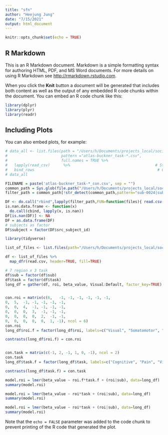 ```yaml
---
title: "sfn"
author: "Heejung Jung"
date: "7/15/2021"
output: html_document
---
```


```r
knitr::opts_chunk$set(echo = TRUE)
```

## R Markdown

This is an R Markdown document. Markdown is a simple formatting syntax for authoring HTML, PDF, and MS Word documents. For more details on using R Markdown see <http://rmarkdown.rstudio.com>.

When you click the **Knit** button a document will be generated that includes both content as well as the output of any embedded R code chunks within the document. You can embed an R code chunk like this:

```r
library(dplyr)
library(plyr)
library(readr)
```

## Including Plots

You can also embed plots, for example:

```r
# data_all <- list.files(path = "/Users/h/Documents/projects_local/social_influence_analysis/analysis/fmri/roi_extraction", 
#                        pattern ="atlas-buckner_task-*.csv", 
#                        full.names = TRUE %>% 
#   lapply(read_csv)      %>%                                      # Store all files in list
#   bind_rows                                                       # Combine data sets into one data set 
# data_all     
```

```r
FILENAME = paste('atlas-buckner_task-*_con.csv', sep = "")
common_path = Sys.glob(file.path("/Users/h/Documents/projects_local/social_influence_analysis/analysis/fmri",'roi_extraction'))
filter_path = common_path[!str_detect(common_path,pattern="sub-0024|sub-0001")]

DF <- do.call("rbind",lapply(filter_path,FUN=function(files){ read.csv(files)}))
is.nan.data.frame <- function(x)
  do.call(cbind, lapply(x, is.nan))
DF[is.nan(DF)] <- NA
DF = as.data.frame(DF)
# subjects as factor
DF$subject = factor(DF$src_subject_id)
```



```r
library(tidyverse)

list_of_files <- list.files(path="/Users/h/Documents/projects_local/social_influence_analysis/analysis/fmri/roi_extraction",pattern = "\\_con.csv",full.names = TRUE)

df <- list_of_files %>% 
  map_dfr(read.csv, header=TRUE, fill=TRUE)
```

```r
# 7 region x 3 task
df$sub = factor(df$sub)
df$task = factor(df$task)
long_df = gather(df, roi, beta_value, Visual:Default, factor_key=TRUE)



```

```r

con.roi = matrix(c(6,	-1,	-1,	-1,	-1,	-1,	-1,
0,	5,	-1,	-1,	-1,	-1,	-1,
0,	0,	4,	-1,	-1,	-1,	-1,
0,	0,	0,	3,	-1,	-1,	-1,
0,	0,	0,	0,	2,	-1,	-1,
0,	0,	0,	0,	0,	1, -1), ncol = 6)
con.roi
long_df$roi.f = factor(long_df$roi, labels=c("Visual", "Somatomotor", "dAttention", "vAttention", "Limbic", "Frontoparietal", "Default"))

contrasts(long_df$roi.f) = con.roi


con.task = matrix(c(-1, 2, -1, 1, 0, -1), ncol = 2)
con.task
long_df$task.f = factor(long_df$task, labels=c("Cognitive", "Pain", "Vicarious"))

contrasts(long_df$task.f) = con.task
```

```r
model.roi = lmer(beta_value ~ roi.f*task.f + (roi|sub), data=long_df)
summary(model.roi)
```

```r
model.roi = lmer(beta_value ~ roi*task + (roi|sub), data=long_df)
summary(model.roi)
```
```r
model.roi = lmer(beta_value ~ roi*task + (roi|sub), data=long_df)
summary(model.roi)
```


Note that the `echo = FALSE` parameter was added to the code chunk to prevent printing of the R code that generated the plot.
